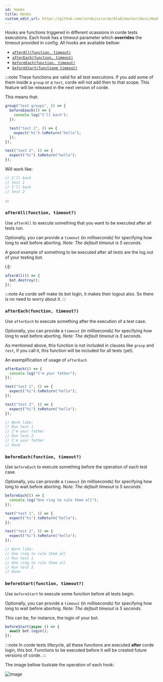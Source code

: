 ```yaml
---
id: hooks
title: Hooks
custom_edit_url: https://github.com/cordejs/corde/blob/master/docs/Hooks.mdx
---
```


Hooks are functions triggered in different ocassions in corde tests executions.
Each hook has a timeout parameter which **overrides** the timeout provided in config.
All hooks are available bellow:

- [`afterAll(function, timeout)`](/docs/hooks#afterallfunction-timeout)
- [`afterEach(function, timeout)`](/docs/hooks#aftereachfunction-timeout)
- [`beforeEach(function, timeout)`](/docs/hooks#beforeeachfunction-timeout)
- [`beforeStart(functionm timeout)`](/docs/hooks#beforestartfunction-timeout)

:::note
These functions are valid for all test executions. If you add some of them inside a `group`
or a `test`, corde will not add then to that scope. This feature will be released in the next version of corde.

This means that:

```typescript
group("test groups", () => {
  beforeEeach(() => {
    console.log("I'll back");
  });

  test("test 1", () => {
    expect("hi").toReturn("hello");
  });
});

test("test 2", () => {
  expect("hi").toReturn("hello");
});
```

Will work like:

```typescript
// I'll back
// test 1
// I'll back
// test 2
```

:::

### `afterAll(function, timeout?)`

Use `afterAll` to execute something that you want to be executed after all tests run.

Optionally, you can provide a `timeout` (in milliseconds) for specifying how long to wait before aborting.
_Note: The default timeout is 5 seconds._

A good example of something to be executed after all tests are the log out of your testing
bot.

I.E:

```typescript
afterAll(() => {
  bot.destroy();
});
```

:::note
As corde self make its bot login, it makes their logout also. So there is no need
to worry about it.
:::

### `afterEach(function, timeout?)`

Use `afterEach` to execute something after the execution of a test case.

Optionally, you can provide a `timeout` (in milliseconds) for specifying how long to wait before aborting.
_Note: The default timeout is 5 seconds._

As mentioned above, this function is not included in clauses like `group` and `test`,
if you call it, this function will be included for all tests (yet).

An exemplification of usage of `afterEach`

```typescript
afterEach(() => {
  console.log("I'm your father");
});

test("test 1", () => {
  expect("hi").toReturn("hello");
});

test("test 2", () => {
  expect("hi").toReturn("hello");
});

// Work like:
// Run test 1
// I'm your father
// Run test 2
// I'm your father
// Done
```

### `beforeEach(function, timeout?)`

Use `beforeEach` to execute something before the operation of each test case.

Optionally, you can provide a `timeout` (in milliseconds) for specifying how long to wait before aborting.
_Note: The default timeout is 5 seconds._

```typescript
beforeEach(() => {
  console.log("One ring to rule them all");
});

test("test 1", () => {
  expect("hi").toReturn("hello");
});

test("test 2", () => {
  expect("hi").toReturn("hello");
});

// Work like:
// One ring to rule them all
// Run test 1
// One ring to rule them all
// Run test 2
// Done
```

### `beforeStart(function, timeout?)`

Use `beforeStart` to execute some function before all tests begin.

Optionally, you can provide a `timeout` (in milliseconds) for specifying how long to wait before aborting.
_Note: The default timeout is 5 seconds._

This can be, for instance, the login of your bot.

```typescript
beforeStart(async () => {
  await bot.login();
});
```

:::note
In corde tests lifecycle, all these functions are executed **after** corde login, this
bot. Functions to be executed before it will be created future versions of corde.
:::

The image bellow ilustrate the operation of each hook:

<div style={{textAlign: 'center'}}>

![image](/img/corde_hooks_lifecycle.png)

</div>
